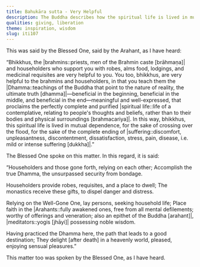```yaml
---
title: Bahukāra sutta - Very Helpful
description: The Buddha describes how the spiritual life is lived in mutual dependence between monastics and householders for the sake of crossing over the flood and for the complete ending of suffering.
qualities: giving, liberation
theme: inspiration, wisdom
slug: iti107
---
```


This was said by the Blessed One, said by the Arahant, as I have heard:

“Bhikkhus, the |brahmins::priests, men of the Brahmin caste [brāhmaṇa]| and householders who support you with robes, alms food, lodgings, and medicinal requisites are very helpful to you. You too, bhikkhus, are very helpful to the brahmins and householders, in that you teach them the |Dhamma::teachings of the Buddha that point to the nature of reality, the ultimate truth [dhamma]|—beneficial in the beginning, beneficial in the middle, and beneficial in the end—meaningful and well-expressed, that proclaims the perfectly complete and purified |spiritual life::life of a contemplative, relating to people's thoughts and beliefs, rather than to their bodies and physical surroundings [brahmacariya]|. In this way, bhikkhus, this spiritual life is lived in mutual dependence, for the sake of crossing over the flood, for the sake of the complete ending of |suffering::discomfort, unpleasantness, discontentment, dissatisfaction, stress, pain, disease, i.e. mild or intense suffering [dukkha]|.”

The Blessed One spoke on this matter. In this regard, it is said:

“Householders and those gone forth,
relying on each other;
Accomplish the true Dhamma,
the unsurpassed security from bondage.

Householders provide robes,
requisites, and a place to dwell;
The monastics receive these gifts,
to dispel danger and distress.

Relying on the Well-Gone One,
lay persons, seeking household life;
Place faith in the |Arahants::fully awakened ones, free from all mental defilements; worthy of offerings and veneration; also an epithet of the Buddha [arahant]|,
|meditators::yogis [jhāyi]| possessing noble wisdom.

Having practiced the Dhamma here,
the path that leads to a good destination;
They delight [after death] in a heavenly world,
pleased, enjoying sensual pleasures.”

This matter too was spoken by the Blessed One, as I have heard.